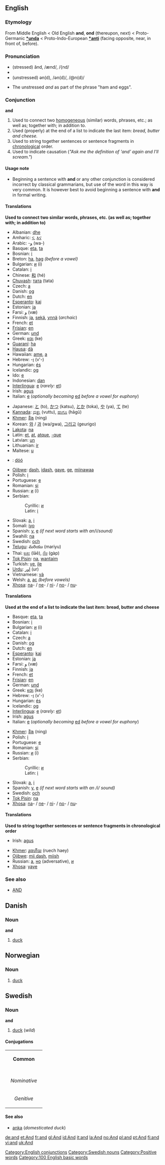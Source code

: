 {{See|AND}}
==English==

{{rank|N/A|the|of|3|and|to|in|i}}

===Etymology===
From Middle English < Old English '''and''', '''ond''' (thereupon, next) < Proto-Germanic '''[[*unda]]''' < Proto-Indo-European '''[[*anti]]''' (facing opposite, near, in front of, before).

===Pronunciation===
*(stressed) ănd, /ænd/, /{nd/
*{{audio|en-us-and.ogg|Audio (US)}}
*(unstressed) ən(d), /ən(d)/, /@n(d)/
*{{audio|en-us-ham-and-eggs.ogg|Audio (US)}} The unstressed ''and'' as part of the phrase "ham and eggs".

===Conjunction===
'''and'''

# Used to connect two [[homogeneous]] (similar) words, phrases, etc.; as well as; together with; in addition to.
# Used (properly) at the end of a list to indicate the last item: ''bread, butter and cheese.''
# Used to string together sentences or sentence fragments in [[chronological]] order.
# Used to indicate causation (''"Ask me the definition of 'and' again and I'll scream."'')

====Usage note====
*Beginning a sentence with '''and''' or any other conjunction is considered incorrect by classical grammarians, but use of the word in this way is very common. It is however best to avoid beginning a sentence with '''and''' in formal writing.

====Translations====
'''Used to connect two similar words, phrases, etc. (as well as; together with; in addition to)'''
{{top}}
*Albanian: [[dhe]]
*Amharic: [[ና]], [[እና]]
*Arabic: -[[و]] (wa-)
*Basque: [[eta#Basque|eta]], [[ta#Basque|ta]]
*Bosnian: [[i]]
*Breton: [[ha#Breton|ha]], [[hag#Breton|hag]] ''(before a vowel)''
*Bulgarian: [[и]] (i)
*Catalan: [[i]]
*Chinese: [[和]] (hé)
*[[Chuvash]]: [[тата]] (tata)
*Czech: [[a#Czech|a]]
*Danish: [[og]]
*Dutch: [[en#Dutch|en]]
*[[Esperanto]]: [[kaj]]
*Estonian: [[ja#Estonian|ja]]
*Farsi: [[و]] (væ)
*Finnish: [[ja#Finnish|ja]], [[sekä]], [[ynnä]] (''archaic'')
*French: [[et]]
*[[Frisian]]: [[en#Frisian|en]]
*German: [[und]]
*Greek: [[και]] (ke)
*[[Guaraní]]: [[ha#Guaraní|ha]]
*[[Hausa]]: [[dà#Hausa|dà]]
*Hawaiian: [[ame]], [[a#Hawaiian|a]]
*Hebrew: -[[ו]] (v'-)
*Hungarian: [[és]]
*Icelandic: [[og]]
*Ido: [[e]]
*Indonesian: [[dan#Indonesian|dan]]
*[[Interlingua]]: [[e#Interlingua|e]] (''rarely:'' [[et]])
*Irish: [[agus]]
*Italian: [[e#Italian|e]] (''optionally becoming'' [[ed]] ''before a vowel for euphony'')
{{mid}}
*Japanese: [[と]] (to), [[かつ]] (katsu), [[とか]] (toka), [[や]] (ya), [[て]] (te)
*[[Kannada]]: [[ವುತ್ತು]] (vuttu), [[ಹಾಗೂ]] (hāgū)
*[[Khmer]]: [[និង]] (ning)
*Korean: [[와]] / [[과]] (wa/gwa), [[그리고]] (geurigo)
*[[Lakota]]: [[na#Lakota|na]]
*Latin: [[et]], [[at#Latin|at]], [[atque]], [[-que]]
*Latvian: [[un#Latvian|un]]
*Lithuanian: [[ir#Lithuanian|ir]]
*Maltese: [[u]]
*{{nv}}: [[dóó]]
*[[Ojibwe]]: [[dash#Ojibwe|dash]], [[idash]], [[gaye#Ojibwe|gaye]], [[ge#Ojibwe|ge]], [[miinawaa]]
*Polish: [[i]]
*Portuguese: [[e#Portuguese|e]]
*Romanian: [[şi]]
*Russian: [[и]] (i)
*Serbian:
*:Cyrillic: [[и]]
*:Latin: [[i]]
*Slovak: [[a#Slovak|a]], [[i#Slovak|i]]
*Somali: [[iyo]]
*Spanish: [[y]], [[e#Spanish|e]] ''(if next word starts with an ''/i/'' sound)''
*Swahili: [[na#Swahili|na]]
*Swedish: [[och]]
*[[w:Telugu language|Telugu]]: మరియు (mariyu)
*Thai: [[และ]] (lāē), [[กับ]] (gàp)
*[[Tok Pisin]]: [[na#Tok Pisin|na]], [[wantaim]]
*Turkish: [[ve]], [[ile#Turkish|ile]]
*[[Urdu]]: [[اور]] (ur)
*Vietnamese: [[và]]
*Welsh: [[a#Welsh|a]], [[ac]] ''(before vowels)''
*[[Xhosa]]: [[na#Xhosa|na]]- / [[ne#Xhosa|ne]]- / [[ni#Xhosa|ni]]- / [[no#Xhosa|no]]- / [[nu#Xhosa|nu]]-
{{bottom}}

====Translations====
'''Used at the end of a list to indicate the last item: bread, butter and cheese'''
{{top}}
*Basque: [[eta#Basque|eta]], [[ta#Basque|ta]]
*Bosnian: [[i]]
*Bulgarian: [[и]] (i)
*Catalan: [[i]]
*Czech: [[a#Czech|a]]
*Danish: [[og]]
*Dutch: [[en#Dutch|en]]
*[[Esperanto]]: [[kaj]]
*Estonian: [[ja#Estonian|ja]]
*Farsi: [[و]] (væ)
*Finnish: [[ja#Finnish|ja]]
*French: [[et]]
*[[Frisian]]: [[en#Frisian|en]]
*German: [[und]]
*Greek: [[και]] (ke)
*Hebrew: -[[ו]] (v'-)
*Hungarian: [[és]]
*Icelandic: [[og]]
*[[Interlingua]]: [[e#Interlingua|e]] (''rarely:'' [[et]])
*Irish: [[agus]]
*Italian: [[e#Italian|e]] (''optionally becoming'' [[ed]] ''before a vowel for euphony'')
{{mid}}
*[[Khmer]]: [[និង]] (ning)
*Polish: [[i]]
*Portuguese: [[e#Portuguese|e]]
*Romanian: [[şi]]
*Russian: [[и]] (i)
*Serbian:
*:Cyrillic: [[и]]
*:Latin: [[i]]
*Slovak: [[a#Slovak|a]], [[i#Slovak|i]]
*Spanish: [[y]], [[e#Spanish|e]] ''(if next word starts with an /i/ sound)''
*Swedish: [[och]]
*[[Tok Pisin]]: [[na#Tok Pisin|na]]
*[[Xhosa]]: [[na#Xhosa|na]]- / [[ne#Xhosa|ne]]- / [[ni#Xhosa|ni]]- / [[no#Xhosa|no]]- / [[nu#Xhosa|nu]]-
{{bottom}}

====Translations====
'''Used to string together sentences or sentence fragments in chronological order'''
{{top}}
*Irish: [[agus]]
{{mid}}
*[[Khmer]]: [[រួចេហីយ]] (ruech haey)
*[[Ojibwe]]: [[mii dash]], [[miish]]
*Russian: [[а]], [[но]] (adversative), [[и]]
*[[Xhosa]]: [[yaye]]
{{bottom}}

===See also===
*[[AND]]

==Danish==
===Noun===
'''and'''

#[[duck]]

==Norwegian==
===Noun===
{{no-noun-irreg|c|[[anda]]/[[anden]]|[[ender]]|[[endene]]}}
#[[duck]]

==Swedish==
===Noun===
'''and''' 
#[[duck]] (''wild'')

====Conjugations====
{| border=1 cellspacing=0 
| bgcolor=#FFFFF0 colspan=5 align=center | '''Common''' 
|- 
|- bgcolor=#FFFFF0 align=center 
! rowspan=2 | 
| colspan=2 width=105 | ''Singular'' 
| colspan=2 | ''Plural'' 
|- bgcolor=#FFFFF0 align=center 
| width=105 | ''Indefinite'' 
| width=105 | ''Definite'' 
| width=105 | ''Indefinite'' 
|  width=105 | ''Definite'' 
|- align=center 
| width=105 bgcolor=#FFFFF0 | ''Nominative'' 
| [[and]] 
| [[anden]] 
| [[änder]] 
| [[änderna]] 
|- align=center 
| width=105 bgcolor=#FFFFF0 | ''Genitive'' 
| [[ands]] 
| [[andens]] 
| [[änders]] 
| [[ändernas]]
|} 
====See also====
*[[anka]] (''domesticated duck'')

[[Category:English conjunctions]]
[[Category:Swedish nouns]]
[[Category:Positive words]]

[[Category:100 English basic words]]

[[de:and]]
[[et:And]]
[[fr:and]]
[[gl:And]]
[[id:And]]
[[it:and]]
[[la:And]]
[[no:And]]
[[pl:and]]
[[pt:And]]
[[fi:and]]
[[vi:and]]
[[uk:And]]